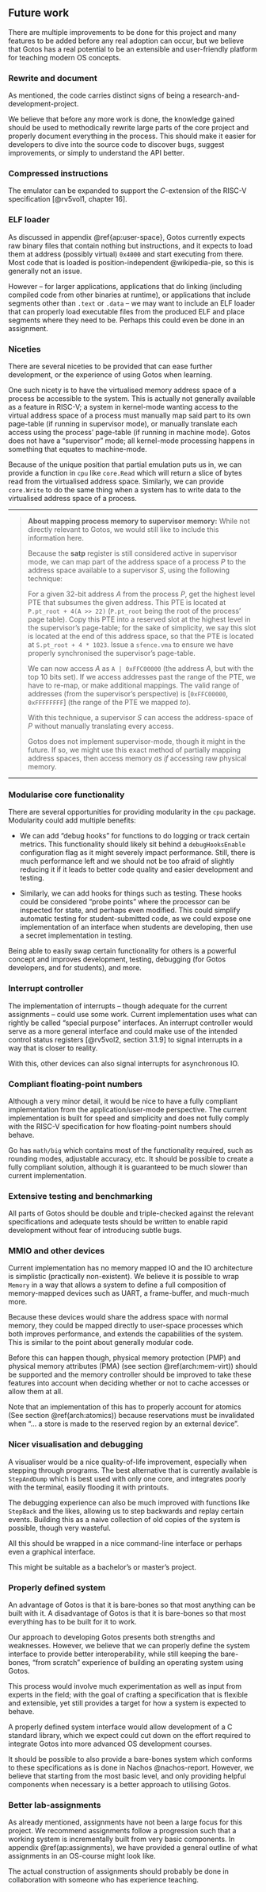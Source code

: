 ## Future work

There are multiple improvements to be done for this project and many features to be added before any real adoption can occur, but we believe that Gotos has a real potential to be an extensible and user-friendly platform for teaching modern OS concepts.

### Rewrite and document

As mentioned, the code carries distinct signs of being a research-and-development-project.

We believe that before any more work is done, the knowledge gained should be used to methodically rewrite large parts of the core project and properly document everything in the process.
This should make it easier for developers to dive into the source code to discover bugs, suggest improvements, or simply to understand the API better.

### Compressed instructions

The emulator can be expanded to support the *C*-extension of the RISC-V specification\ [@rv5vol1, chapter 16].

### ELF loader

As discussed in appendix\ \@ref{ap:user-space}, Gotos currently expects raw binary files that contain nothing but instructions, and it expects to load them at address (possibly virtual) `0x4000` and start executing from there.
Most code that is loaded is position-independent\ @wikipedia-pie, so this is generally not an issue.

However -- for larger applications, applications that do linking (including compiled code from other binaries at runtime), or applications that include segments other than `.text` or `.data` -- we may want to include an ELF loader that can properly load executable files from the produced ELF and place segments where they need to be.
Perhaps this could even be done in an assignment.

### Niceties

There are several niceties to be provided that can ease further development, or the experience of using Gotos when learning.

One such nicety is to have the virtualised memory address space of a process be accessible to the system.
This is actually not generally available as a feature in RISC-V; a system in kernel-mode wanting access to the virtual address space of a process must manually map said part to its own page-table (if running in supervisor mode), or manually translate each access using the process' page-table (if running in machine mode).
Gotos does not have a "supervisor" mode; all kernel-mode processing happens in something that equates to machine-mode.

Because of the unique position that partial emulation puts us in, we can provide a function in `cpu` like `core.Read` which will return a slice of bytes read from the virtualised address space.
Similarly, we can provide `core.Write` to do the same thing when a system has to write data to the virtualised address space of a process.

---

> **About mapping process memory to supervisor memory:**
> While not directly relevant to Gotos, we would still like to include this information here.
>
> Because the **satp** register is still considered active in supervisor mode, we can map part of the address space of a process *P* to the address space available to a supervisor *S*, using the following technique:
>
> For a given 32-bit address *A* from the process *P*, get the highest level PTE that subsumes the given address.
> This PTE is located at `P.pt_root + 4(A >> 22)` (`P.pt_root` being the root of the process' page table).
> Copy this PTE into a reserved slot at the highest level in the supervisor's page-table; for the sake of simplicity, we say this slot is located at the end of this address space, so that the PTE is located at `S.pt_root + 4 * 1023`.
> Issue a `sfence.vma` to ensure we have properly synchronised the supervisor's page-table.
>
> We can now access *A* as `A | 0xFFC00000` (the address *A*, but with the top 10 bits set).
> If we access addresses past the range of the PTE, we have to re-map, or make additional mappings.
> The valid range of addresses (from the supervisor's perspective) is [`0xFFC00000`, `0xFFFFFFFF`] (the range of the PTE we mapped *to*).
>
> With this technique, a supervisor *S* can access the address-space of *P* without manually translating every access.
>
> Gotos does not implement supervisor-mode, though it might in the future.
> If so, we might use this exact method of partially mapping address spaces, then access memory *as if* accessing raw physical memory.

---

### Modularise core functionality

There are several opportunities for providing modularity in the `cpu` package.
Modularity could add multiple benefits:

- We can add "debug hooks" for functions to do logging or track certain metrics.
  This functionality should likely sit behind a `debugHooksEnable` configuration flag as it might severely impact performance.
  Still, there is much performance left and we should not be too afraid of slightly reducing it if it leads to better code quality and easier development and testing.

- Similarly, we can add hooks for things such as testing.
  These hooks could be considered "probe points" where the processor can be inspected for state, and perhaps even modified.
  This could simplify automatic testing for student-submitted code, as we could expose one implementation of an interface when students are developing, then use a secret implementation in testing.

Being able to easily swap certain functionality for others is a powerful concept and improves development, testing, debugging (for Gotos developers, and for students), and more.

### Interrupt controller

The implementation of interrupts -- though adequate for the current assignments -- could use some work.
Current implementation uses what can rightly be called "special purpose" interfaces.
An interrupt controller would serve as a more general interface and could make use of the intended control status registers\ [@rv5vol2, section 3.1.9] to signal interrupts in a way that is closer to reality.

With this, other devices can also signal interrupts for asynchronous IO.

### Compliant floating-point numbers

Although a very minor detail, it would be nice to have a fully compliant implementation from the application/user-mode perspective.
The current implementation is built for speed and simplicity and does not fully comply with the RISC-V specification for how floating-point numbers should behave.

Go has `math/big` which contains most of the functionality required, such as rounding modes, adjustable accuracy, etc.
It should be possible to create a fully compliant solution, although it is guaranteed to be much slower than current implementation.

### Extensive testing and benchmarking

All parts of Gotos should be double and triple-checked against the relevant specifications and adequate tests should be written to enable rapid development without fear of introducing subtle bugs.

### MMIO and other devices

Current implementation has no memory mapped IO and the IO architecture is simplistic (practically non-existent).
We believe it is possible to wrap `Memory` in a way that allows a system to define a full composition of memory-mapped devices such as UART, a frame-buffer, and much-much more.

Because these devices would share the address space with normal memory, they could be mapped directly to user-space processes which both improves performance, and extends the capabilities of the system.
This is similar to the point about generally modular code.

Before this can happen though, physical memory protection (PMP) and physical memory attributes (PMA) (see section\ \@ref(arch:mem-virt)) should be supported and the memory controller should be improved to take these features into account when deciding whether or not to cache accesses or allow them at all.

Note that an implementation of this has to properly account for atomics (See section \@ref(arch:atomics)) because reservations must be invalidated when "... a store is made to the reserved region by an external device".

### Nicer visualisation and debugging

A visualiser would be a nice quality-of-life improvement, especially when stepping through programs.
The best alternative that is currently available is `StepAndDump` which is best used with only one core, and integrates poorly with the terminal, easily flooding it with printouts.

The debugging experience can also be much improved with functions like `StepBack` and the likes, allowing us to step backwards and replay certain events.
Building this as a naive collection of old copies of the system is possible, though very wasteful.

All this should be wrapped in a nice command-line interface or perhaps even a graphical interface.

This might be suitable as a bachelor's or master's project.

### Properly defined system

An advantage of Gotos is that it is bare-bones so that most anything can be built with it.
A disadvantage of Gotos is that it is bare-bones so that most everything has to be built for it to work.

Our approach to developing Gotos presents both strengths and weaknesses.
However, we believe that we can properly define the system interface to provide better interoperability, while still keeping the bare-bones, "from scratch" experience of building an operating system using Gotos.

This process would involve much experimentation as well as input from experts in the field; with the goal of crafting a specification that is flexible and extensible, yet still provides a target for how a system is expected to behave.

A properly defined system interface would allow development of a C standard library, which we expect could cut down on the effort required to integrate Gotos into more advanced OS development courses.

It should be possible to also provide a bare-bones system which conforms to these specifications as is done in Nachos\ @nachos-report.
However, we believe that starting from the most basic level, and only providing helpful components when necessary is a better approach to utilising Gotos.

### Better lab-assignments

As already mentioned, assignments have not been a large focus for this project.
We recommend assignments follow a progression such that a working system is incrementally built from very basic components.
In appendix \@ref(ap:assignments), we have provided a general outline of what assignments in an OS-course might look like.

The actual construction of assignments should probably be done in collaboration with someone who has experience teaching.
